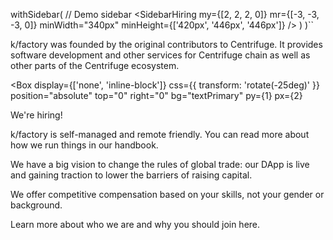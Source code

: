
  withSidebar(
    // Demo sidebar
    <SidebarHiring my={[2, 2, 2, 0]} mr={[-3, -3, -3, 0]} minWidth="340px" minHeight={['420px', '446px', '446px']} />
  )
)``

<!-- Hero-->

<Scene perspective="800px" height="500px">
  <SpinningText
    duration="30s"
    fontSize={['1.4rem', '1.8rem', '2.4rem']}
    rotateX={-15}
    rotateZ={-15}
    text="    OUR MISSION IS TO BUILD & SUPPORT A FINANCIAL ECOSYSTEM ON THE CENTRIFUGE PROTOCOL"
  />
</Scene>

<!-- Section -->

<Section heading="About">

k/factory was founded by the original contributors to Centrifuge. It provides software development and other services for Centrifuge chain as well as other parts of the Centrifuge ecosystem.

</Section>

<!-- Section -->

<Section heading="Work with us" position="relative">

<Box
  display={['none', 'inline-block']}
  css={{ transform: 'rotate(-25deg)' }}
  position="absolute"
  top="0"
  right="0"
  bg="textPrimary"
  py={1}
  px={2}
>
  <Link href="mailto:work@k-f.co" variant="heading3" whiteSpace="nowrap" color="backgroundPrimary">
    We're hiring!
  </Link>
</Box>

k/factory is self-managed and remote friendly. You can read more about how we run things in our handbook.

We have a big vision to change the rules of global trade: our DApp is live and gaining traction to lower the barriers of raising capital.

We offer competitive compensation based on your skills, not your gender or background.

Learn more about who we are and why you should join here.

</Section>
